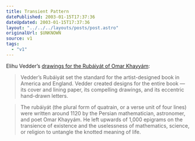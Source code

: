 ```yaml
---
title: Transient Pattern
datePublished: 2003-01-15T17:37:36
dateUpdated: 2003-01-15T17:37:36
layout: "../../../layouts/posts/post.astro"
originalUrl: $UNKNOWN
source: v1
tags:
  - "v1"
---
```


Elihu Vedder&#8217;s [drawings for the Rub&aacute;iy&aacute;t of Omar Khayy&aacute;m][1]:

> Vedder&#8217;s Rub&aacute;iy&aacute;t set the standard for the artist-designed book in America and England. Vedder created designs for the entire book &#8212; its cover and lining paper, its compelling drawings, and its eccentric hand-drawn letters.

> The rub&aacute;iy&aacute;t (the plural form of quatrain, or a verse unit of four lines) were written around 1120 by the Persian mathematician, astronomer, and poet Omar Khayy&aacute;m. He left upwards of 1,000 epigrams on the transience of existence and the uselessness of mathematics, science, or religion to untangle the knotted meaning of life.

[1]: http://nmaa-ryder.si.edu/collections/exhibits/vedder/ "Smithsonian American Art Museum: Elihu Vedder's designs for the Rubáiyát of Omar Khayyám"
